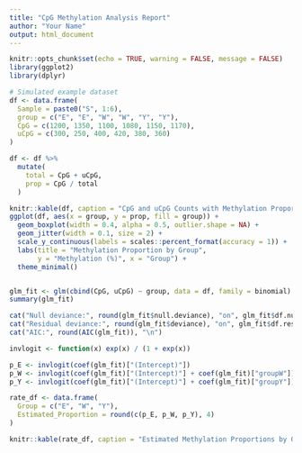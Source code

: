 ```yaml
---
title: "CpG Methylation Analysis Report"
author: "Your Name"
output: html_document
---
```


```r
knitr::opts_chunk$set(echo = TRUE, warning = FALSE, message = FALSE)
library(ggplot2)
library(dplyr)

# Simulated example dataset
df <- data.frame(
  Sample = paste0("S", 1:6),
  group = c("E", "E", "W", "W", "Y", "Y"),
  CpG = c(1200, 1350, 1100, 1080, 1150, 1170),
  uCpG = c(300, 250, 400, 420, 380, 360)
)

df <- df %>%
  mutate(
    total = CpG + uCpG,
    prop = CpG / total
  )

knitr::kable(df, caption = "CpG and uCpG Counts with Methylation Proportions")
ggplot(df, aes(x = group, y = prop, fill = group)) +
  geom_boxplot(width = 0.4, alpha = 0.5, outlier.shape = NA) +
  geom_jitter(width = 0.1, size = 2) +
  scale_y_continuous(labels = scales::percent_format(accuracy = 1)) +
  labs(title = "Methylation Proportion by Group",
       y = "Methylation (%)", x = "Group") +
  theme_minimal()


glm_fit <- glm(cbind(CpG, uCpG) ~ group, data = df, family = binomial)
summary(glm_fit)

cat("Null deviance:", round(glm_fit$null.deviance), "on", glm_fit$df.null, "degrees of freedom\n")
cat("Residual deviance:", round(glm_fit$deviance), "on", glm_fit$df.residual, "degrees of freedom\n")
cat("AIC:", round(AIC(glm_fit)), "\n")

invlogit <- function(x) exp(x) / (1 + exp(x))

p_E <- invlogit(coef(glm_fit)["(Intercept)"])
p_W <- invlogit(coef(glm_fit)["(Intercept)"] + coef(glm_fit)["groupW"])
p_Y <- invlogit(coef(glm_fit)["(Intercept)"] + coef(glm_fit)["groupY"])

rate_df <- data.frame(
  Group = c("E", "W", "Y"),
  Estimated_Proportion = round(c(p_E, p_W, p_Y), 4)
)

knitr::kable(rate_df, caption = "Estimated Methylation Proportions by Group (from GLM)")
```
